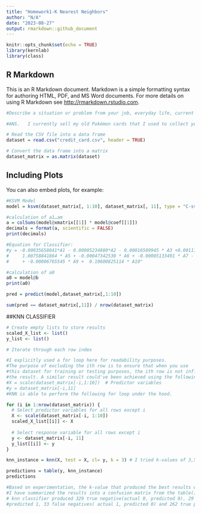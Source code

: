 ```yaml
---
title: "Homework1-K Nearest Neighbors"
author: "N/A"
date: "2023-08-27"
output: rmarkdown::github_document
---
```


```r
knitr::opts_chunk$set(echo = TRUE)
library(kernlab)
library(class)

```

## R Markdown

This is an R Markdown document. Markdown is a simple formatting syntax for authoring HTML, PDF, and MS Word documents. For more details on using R Markdown see <http://rmarkdown.rstudio.com>.



```r
#Describe a situation or problem from your job, everyday life, current events, etc., for which a classification model would be appropriate. List some (up to 5) predictors that you might use.

#ANS.	I currently sell my old Pokémon cards that I used to collect years ago. Each of these have a certain value and go for a very high price or a very low price. Some of the predictors I would use to help me determine what price to set it at would be the type of the Pokémon, the rarity of the card, whether or not it is a reverse holo or a holographic card,  by set, or by what date the card was produced. 
```


```r
# Read the CSV file into a data frame
dataset = read.csv("credit_card.csv", header = TRUE)

# Convert the data frame into a matrix
dataset_matrix = as.matrix(dataset)
```

## Including Plots

You can also embed plots, for example:

```r
#KSVM Model
model = ksvm(dataset_matrix[, 1:10], dataset_matrix[, 11], type = "C-svc", kernel = "vanilladot", C = 200, scaled = TRUE)
```

```r
#calculation of a1…am
a = colSums(model@xmatrix[[1]] * model@coef[[1]])
decimals = format(a, scientific = FALSE)
print(decimals)
```


```r
#Equation for Classifier:
#y = -0.00035658041*A1 - 0.00005234880*A2 - 0.00016509945 * A3 +0.00111617077 *A4 +
#     1.00758841864 * A5 + -0.00047342530 * A6 + -0.00005133491 * A7 - 0.00003788560 * A8 
#     + -0.00006765545 * A9 +  0.10600825114 * A10"
```


```r
#calculation of a0
a0 = model@b
print(a0)

pred = predict(model,dataset_matrix[,1:10])
```


```r
sum(pred == dataset_matrix[,11]) / nrow(dataset_matrix)
```


##KNN CLASSIFIER



```r
# Create empty lists to store results
scaled_X_list <- list()
y_list <- list()

# Iterate through each row index

#I explicitly used a for loop here for readability purposes.
#The purpose of excluding the ith row is to ensure that when you use 
#this dataset for training or testing purposes, the ith row is not influencing
#the result. A similar result could've been achieved using the following code: 
#X = scale(dataset_matrix[-i,1:10])  # Predictor variables
#y = dataset_matrix[-i,11] 
#KNN is able to perform the following for loop under the hood. 

for (i in 1:nrow(dataset_matrix)) {
  # Select predictor variables for all rows except i
  X <- scale(dataset_matrix[-i, 1:10])
  scaled_X_list[[i]] <- X
  
  # Select response variable for all rows except i
  y <- dataset_matrix[-i, 11]
  y_list[[i]] <- y
}
```



```r
knn_instance = knn(X, test = X, cl= y, k = 3) # I tried k-values of 3,5 and 7.
```



```r
predictions = table(y, knn_instance)
predictions
```



```r
#Based on experimentation, the k-value that produced the best results was a k-value of 3.
#I have summarized the results into a confusion matrix from the table() method. The best
# knn classifier produced 329 true negative(actual 0, predicted 0), 29 false positives(actual 0,
#predicted 1, 33 false negatives( actual 1, predicted 0) and 262 true positive(actual 1, predicted 1).

```

